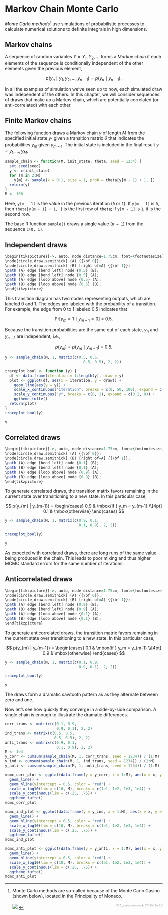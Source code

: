# Markov Chain Monte Carlo

*Monte Carlo methods*^[Monte Carlo methods are so-called because of
the Monte Carlo Casino (shown below), located in the Principality of
Monaco. <br /> &nbsp; <br /> ![](img/mc-casino.jpg) <span
style="float:right; font-size:60%; color:#999999;">&copy; Z.graber,
own work, CC-BY-SA 3.0</span>] use simulations of probabilistic
processes to calculate numerical solutions to definite integrals in
high dimensions.  

## Markov chains

A sequence of random variables $Y = Y_1, Y_2, \ldots$ forms a *Markov
chain* if each elements  of the sequence is conditionally independent
of the other elements given the previous element,

$$
p(y_n \mid y_1, y_2, \ldots, y_{n-1})
=
p(y_n \mid y_{n-1}).
$$

In all the examples of simulation we've seen up to now, each simulated
draw was independent of the others.  In this chapter, we will consider
sequences of draws that make up a Markov chain, which are potentially
correlated (or anti-correlated) with each other.

## Finite Markov chains

The following function draws a Markov chain $y$ of length $M$ from the specified initial state $y_1$ given a transition matrix $\theta$ that indicates the probabilities $y_m$ given $y_{m-1}$.  The initial state is included in the final result $y = y_1, \ldots, y_M$.

```r
sample_chain <- function(M, init_state, theta, seed = 1234) {
  set.seed(seed)
  y <- c(init_state)
  for (m in 2:M)
    y[m] <- sample(x = 0:1, size = 1, prob = theta[y[m - 1] + 1, ])
  return(y)
}
M <- 100
```

Here, `y[m - 1]` is the value in the previous iteration (`0` or `1`).  If `y[m - 1]` is `0`, then `theta[y[m - 1] + 1, ]` is the first row of `theta`;  if `y[m - 1]` is `1`, it is the second row.

The base R function `sample()` draws a single value (`n = 1`) from the sequence `c(0, 1)`.


## Independent draws

```r
\begin{tikzpicture}[->, auto, node distance=1.75cm, font=\footnotesize]
\node[circle,draw,semithick] (A) {{\bf 0}};
\node[circle,draw,semithick] (B) [right of=A] {{\bf 1}};
\path (A) edge [bend left] node {0.5} (B);
\path (B) edge [bend left] node {0.5} (A);
\path (A) edge [loop above] node {0.5} (A);
\path (B) edge [loop above] node {0.5} (B);
\end{tikzpicture}
```

This transition diagram has two nodes representing outputs, which are labeled $0$ and $1$.  The edges are labeled with the probability of a transition.  For example, the edge from $0$ to $1$ labeled $0.5$ indicates that

$$
\mbox{Pr}[y_m = 1 \mid y_{m - 1} = 0] \ = \ 0.5.
$$

Because the transition probabilities are the same out of each state, $y_n$ and $y_{n-1}$ are independent, i.e.,

$$
p(y_m) \ = \ p(y_m \mid y_{m - 1}) \ = \ 0.5.
$$

```r
y <- sample_chain(M, 1, matrix(c(0.5, 0.5,
                                   0.5, 0.5), 2, 2))
```


```r
traceplot_bool <- function (y) {
  df <- data.frame(iteration = 1:length(y), draw = y)
  plot <- ggplot(df, aes(x = iteration, y = draw)) +
    geom_line(aes(y = y)) +
    scale_x_continuous("iteration", breaks = c(0, 50, 100), expand = c(0, 0)) +
    scale_y_continuous("y", breaks = c(0, 1), expand = c(0.2, 0)) +
    ggtheme_tufte()
  return(plot)
}
traceplot_bool(y)
```

```r
y
```


## Correlated draws

```r
\begin{tikzpicture}[->, auto, node distance=1.75cm, font=\footnotesize]
\node[circle,draw,semithick] (A) {{\bf 0}};
\node[circle,draw,semithick] (B) [right of=A] {{\bf 1}};
\path (A) edge [bend left] node {0.1} (B);
\path (B) edge [bend left] node {0.1} (A);
\path (A) edge [loop above] node {0.9} (A);
\path (B) edge [loop above] node {0.9} (B);
\end{tikzpicture}
```

To generate correlated draws, the transition matrix favors remaining in the current state over transitioning to a new state.  In this particular case,

$$
p(y_{m} | y_{m-1}) =
\begin{cases}
0.9 & \mbox{if } y_m = y_{m-1}
\\[4pt]
0.1 & \mbox{otherwise}
\end{cases}
$$


```r
y <- sample_chain(M, 1, matrix(c(0.9, 0.1,
                                 0.1, 0.9), 2, 2))
```

```r
traceplot_bool(y)
```

```r
y
```

As expected with correlated draws, there are long runs of the same value being produced in the chain.  This leads to poor mixing and thus higher MCMC standard errors for the same number of iterations.

## Anticorrelated draws

```r
\begin{tikzpicture}[->, auto, node distance=1.75cm, font=\footnotesize]
\node[circle,draw,semithick] (A) {{\bf 0}};
\node[circle,draw,semithick] (B) [right of=A] {{\bf 1}};
\path (A) edge [bend left] node {0.9} (B);
\path (B) edge [bend left] node {0.9} (A);
\path (A) edge [loop above] node {0.1} (A);
\path (B) edge [loop above] node {0.1} (B);
\end{tikzpicture}
```

To generate anticorrelated draws, the transition matrix favors remaining in the current state over transitioning to a new state.  In this particular case,

$$
p(y_{m} | y_{m-1}) =
\begin{cases}
0.1 & \mbox{if } y_m = y_{m-1}
\\[4pt]
0.9 & \mbox{otherwise}
\end{cases}
$$

```r
y <- sample_chain(M, 1, matrix(c(0.1, 0.9,
                                 0.9, 0.1), 2, 2))
```


```r
traceplot_bool(y)
```

```r
y
```

The draws form a dramatic sawtooth pattern as as they alternate between zero and one.

Now let's see how quickly they converge in a side-by-side comparison.  A single
chain is enough to illustrate the dramatic differences.

```r
corr_trans <- matrix(c(0.1, 0.9,
                       0.9, 0.1), 2, 2)
ind_trans <- matrix(c(0.5, 0.5,
                      0.5, 0.5), 2, 2)
anti_trans <- matrix(c(0.9, 0.1,
                       0.1, 0.9), 2, 2)		       
M <- 1e4
y_corr <- cumsum(sample_chain(M, 1, corr_trans, seed = 1234)) / (1:M)
y_ind <- cumsum(sample_chain(M, 1, ind_trans, seed = 1234)) / (1:M)
y_anti <- cumsum(sample_chain(M, 1, anti_trans, seed = 1234)) / (1:M)
```

```r
mcmc_corr_plot <- ggplot(data.frame(y = y_corr, x = 1:M), aes(x = x, y = y)) +
  geom_line() +
  geom_hline(yintercept = 0.5, color = "red") +
  scale_x_log10(lim = c(10, M), breaks = c(1e1, 1e2, 1e3, 1e4)) +
  scale_y_continuous(lim = c(.25, .75)) +
  ggtheme_tufte()
mcmc_corr_plot
```

```r
mcmc_ind_plot <- ggplot(data.frame(y = y_ind, x = 1:M), aes(x = x, y = y)) +
  geom_line() +
  geom_hline(yintercept = 0.5, color = "red") +
  scale_x_log10(lim = c(10, M), breaks = c(1e1, 1e2, 1e3, 1e4)) +
  scale_y_continuous(lim = c(.25, .75)) +
  ggtheme_tufte()
mcmc_ind_plot
```

```r
mcmc_anti_plot <- ggplot(data.frame(y = y_anti, x = 1:M), aes(x = x, y = y)) +
  geom_line() +
  geom_hline(yintercept = 0.5, color = "red") +
  scale_x_log10(lim = c(10, M), breaks = c(1e1, 1e2, 1e3, 1e4)) +
  scale_y_continuous(lim = c(.25, .75)) +
  ggtheme_tufte()
mcmc_anti_plot
```